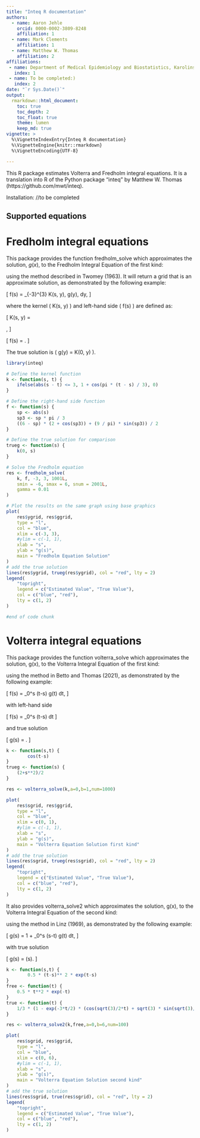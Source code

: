 ```yaml
---
title: "Inteq R documentation"
authors:
  - name: Aaron Jehle
    orcid: 0000-0002-3809-8248
    affiliation: 1
  - name: Mark Clements
    affiliation: 1
  - name: Matthew W. Thomas
    affiliation: 2
affiliations:
 - name: Department of Medical Epidemiology and Biostatistics, Karolinska Institutet, Stockholm, Sweden
   index: 1
 - name: To be completed:)
   index: 2
date: "`r Sys.Date()`"
output:
  rmarkdown::html_document:
    toc: true
    toc_depth: 2
    toc_float: true
    theme: lumen
    keep_md: true
vignette: >
  %\VignetteIndexEntry{Inteq R documentation}
  %\VignetteEngine{knitr::rmarkdown}
  %\VignetteEncoding{UTF-8}

---
```


This R package estimates Volterra and Fredholm integral equations.
It is a translation into R of the Python package "inteq" by Matthew W. Thomas (https://github.com/mwt/inteq).

Installation:
//to be completed

## Supported equations

# Fredholm integral equations


This package provides the function fredholm_solve which approximates the solution, $g(x)$, to the Fredholm Integral Equation of the first kind:

\begin{align}
f(s) = \int_a^b K(s, y)\, g(y)\, dy,
\end{align}

using the method described in Twomey (1963). It will return a grid that is an approximate solution, as demonstrated by the following example:

\[
f(s) = \int_{-3}^{3} K(s, y)\, g(y)\, dy,
\]

where the kernel \( K(s, y) \) and left-hand side \( f(s) \) are defined as:

\[
K(s, y) = 
\begin{cases}
1 + \cos\left(\dfrac{\pi (y - s)}{3}\right), & \text{if } |s - y| \leq 3 \\
0, & \text{otherwise}
\end{cases},
\]

\[
f(s) = \frac{1}{2} \left[ (6 - |s|)\left(2 + \cos\left(\frac{|s| \pi}{3}\right)\right) + \frac{9}{\pi} \sin\left(\frac{|s| \pi}{3}\right) \right].
\]

The true solution is \( g(y) = K(0, y) \).

```r

library(inteq)

# Define the kernel function
k <- function(s, t) {
    ifelse(abs(s - t) <= 3, 1 + cos(pi * (t - s) / 3), 0)
}

# Define the right-hand side function
f <- function(s) {
    sp <- abs(s)
    sp3 <- sp * pi / 3
    ((6 - sp) * (2 + cos(sp3)) + (9 / pi) * sin(sp3)) / 2
}

# Define the true solution for comparison
trueg <- function(s) {
    k(0, s)
}

# Solve the Fredholm equation
res <- fredholm_solve(
    k, f, -3, 3, 1001L,
    smin = -6, smax = 6, snum = 2001L,
    gamma = 0.01
)

# Plot the results on the same graph using base graphics
plot(
    res$ygrid, res$ggrid,
    type = "l",
    col = "blue",
    xlim = c(-3, 3),
    #ylim = c(-1, 1),
    xlab = "s",
    ylab = "g(s)",
    main = "Fredholm Equation Solution"
)
# add the true solution
lines(res$ygrid, trueg(res$ygrid), col = "red", lty = 2)
legend( 
    "topright",
    legend = c("Estimated Value", "True Value"),
    col = c("blue", "red"),
    lty = c(1, 2)
)

#end of code chunk
```

# Volterra integral equations

This package provides the function volterra_solve which approximates the solution, g(x), to the Volterra Integral Equation of the first kind:

\begin{align}
f(s) = \int_a^s K(s,y) g(y) dy,
\end{align}

using the method in Betto and Thomas (2021), as demonstrated by the following example:

\[
f(s) = \int_0^s \cos(t-s) g(t) dt,
\]

with left-hand side

\[
f(s) = \int_0^s \cos(t-s) \frac{2 + t^2}{2} dt
\]

and true solution

\[
g(s) = \frac{2 + s^2}{2}.
\]


```r
k <- function(s,t) {
        cos(t-s)
}
trueg <- function(s) {
    (2+s**2)/2
}

res <- volterra_solve(k,a=0,b=1,num=1000)

plot(
    res$sgrid, res$ggrid,
    type = "l",
    col = "blue",
    xlim = c(0, 1),
    #ylim = c(-1, 1),
    xlab = "s",
    ylab = "g(s)",
    main = "Volterra Equation Solution first kind"
)
# add the true solution
lines(res$sgrid, trueg(res$sgrid), col = "red", lty = 2)
legend( 
    "topright",
    legend = c("Estimated Value", "True Value"),
    col = c("blue", "red"),
    lty = c(1, 2)
)

```

It also provides volterra_solve2 which approximates the solution, g(x), to the Volterra Integral Equation of the second kind:

\begin{align}
g(s) = f(s) + \int_a^s K(s,y) g(y) dy,
\end{align}

using the method in Linz (1969), as demonstrated by the following example:

\[
g(s) = 1 + \int_0^s (s-t) g(t) dt,
\]

with true solution

\[
g(s) = \cosh(s).
\]

```r
k <- function(s,t) {
        0.5 * (t-s)** 2 * exp(t-s)
}
free <- function(t) {
    0.5 * t**2 * exp(-t)
}
true <- function(t) {
    1/3 * (1 - exp(-3*t/2) * (cos(sqrt(3)/2*t) + sqrt(3) * sin(sqrt(3)/2*t)))
}

res <- volterra_solve2(k,free,a=0,b=6,num=100)

plot(
    res$sgrid, res$ggrid,
    type = "l",
    col = "blue",
    xlim = c(0, 6),
    #ylim = c(-1, 1),
    xlab = "s",
    ylab = "g(s)",
    main = "Volterra Equation Solution second kind"
)
# add the true solution
lines(res$sgrid, true(res$sgrid), col = "red", lty = 2)
legend( 
    "topright",
    legend = c("Estimated Value", "True Value"),
    col = c("blue", "red"),
    lty = c(1, 2)
)

```

